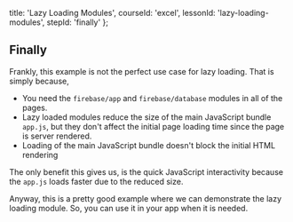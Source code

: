 
  title: 'Lazy Loading Modules',
  courseId: 'excel',
  lessonId: 'lazy-loading-modules',
  stepId: 'finally'
};

## Finally

Frankly, this example is not the perfect use case for lazy loading. That is simply because,

- You need the `firebase/app` and `firebase/database` modules in all of the pages.
- Lazy loaded modules reduce the size of the main JavaScript bundle `app.js`,
  but they don't affect the initial page loading time since the page is server rendered.
- Loading of the main JavaScript bundle doesn't block the initial HTML rendering

The only benefit this gives us, is the quick JavaScript interactivity because the `app.js` loads faster due to the reduced size.

Anyway, this is a pretty good example where we can demonstrate the lazy loading module.
So, you can use it in your app when it is needed.

